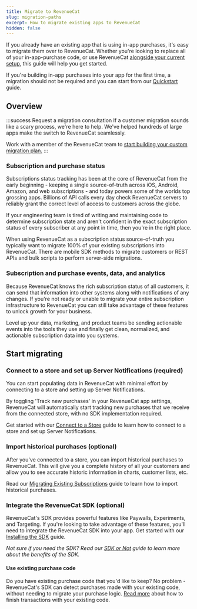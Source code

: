 ```yaml
---
title: Migrate to RevenueCat
slug: migration-paths
excerpt: How to migrate existing apps to RevenueCat
hidden: false
---
```


If you already have an existing app that is using in-app purchases, it's easy to migrate them over to RevenueCat.
Whether you're looking to replace all of your in-app-purchase code, or use RevenueCat [alongside your current setup](/migrating-to-revenuecat/sdk-or-not/finishing-transactions), this guide will help you get started.

If you're building in-app purchases into your app for the first time, a migration should not be required and you can start from our [Quickstart](/getting-started/quickstart) guide.

## Overview

:::success Request a migration consultation
If a customer migration sounds like a scary process, we're here to help. We've helped hundreds of large apps make the switch to RevenueCat seamlessly.

Work with a member of the RevenueCat team to [start building your custom migration plan.](https://www.revenuecat.com/request-a-migration-plan?utm_source=migrationdocs&utm_medium=web&utm_campaign=formfill)
:::

### Subscription and purchase status

Subscriptions status tracking has been at the core of RevenueCat from the early beginning - keeping a single source-of-truth across iOS, Android, Amazon, and web subscriptions - and today powers some of the worlds top grossing apps. Billions of API calls every day check RevenueCat servers to reliably grant the correct level of access to customers across the globe.

If your engineering team is tired of writing and maintaining code to determine subscription state and aren't confident in the exact subscription status of every subscriber at any point in time, then you're in the right place.

When using RevenueCat as a subscription status source-of-truth you typically want to migrate 100% of your existing subscriptions into RevenueCat. There are mobile SDK methods to migrate customers or REST APIs and bulk scripts to perform server-side migrations.

### Subscription and purchase events, data, and analytics

Because RevenueCat knows the rich subscription status of all customers, it can send that information into other systems along with notifications of any changes. If you're not ready or unable to migrate your entire subscription infrastructure to RevenueCat you can still take advantage of these features to unlock growth for your business.

Level up your data, marketing, and product teams be sending actionable events into the tools they use and finally get clean, normalized, and actionable subscription data into you systems.

## Start migrating

### Connect to a store and set up Server Notifications (required)

You can start populating data in RevenueCat with minimal effort by connecting to a store and setting up Server Notifications. 

By toggling 'Track new purchases' in your RevenueCat app settings, RevenueCat will automatically start tracking new purchases that we receive from the connected store, with no SDK implementation required.

Get started with our [Connect to a Store](/projects/connect-a-store) guide to learn how to connect to a store and set up Server Notifications.

### Import historical purchases (optional)

After you've connected to a store, you can import historical purchases to RevenueCat. This will give you a complete history of all your customers and allow you to see accurate historic information in charts, customer lists, etc.

Read our [Migrating Existing Subscriptions](/migrating-to-revenuecat/migrating-existing-subscriptions) guide to learn how to import historical purchases.

### Integrate the RevenueCat SDK (optional)

RevenueCat's SDK provides powerful features like Paywalls, Experiments, and Targeting. If you're looking to take advantage of these features, you'll need to integrate the RevenueCat SDK into your app. Get started with our [Installing the SDK](/getting-started/installation) guide.    

_Not sure if you need the SDK? Read our [SDK or Not](/migrating-to-revenuecat/sdk-or-not) guide to learn more about the benefits of the SDK._

#### Use existing purchase code

Do you have existing purchase code that you'd like to keep? No problem - RevenueCat's SDK can detect purchases made with your existing code, without needing to migrate your purchase logic. [Read more](/migrating-to-revenuecat/sdk-or-not/finishing-transactions) about how to finish transactions with your existing code.